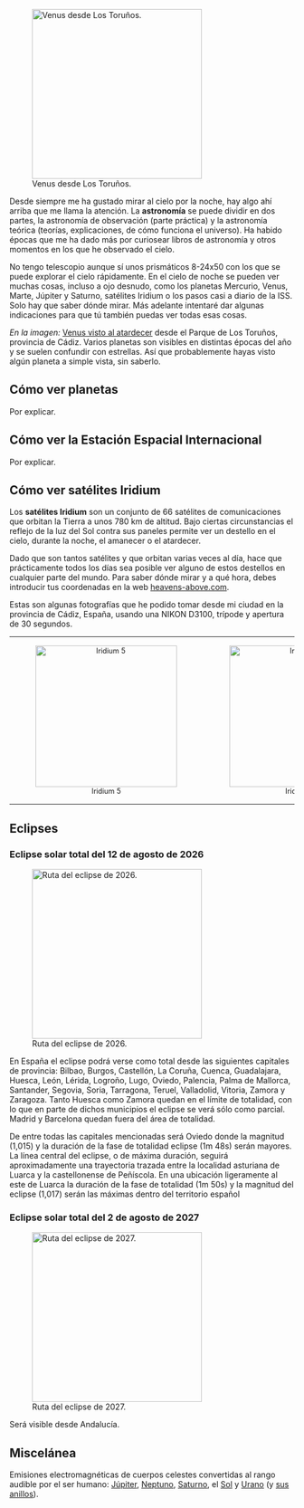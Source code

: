 {{header|1=Astronomía}}

[[File:venus-torunos.jpg|thumb|right|300px|Venus desde Los Toruños.]]

Desde siempre me ha gustado mirar al cielo por la noche, hay algo ahí arriba que me llama la atención. La <b>astronomía</b> se puede dividir en dos partes, la astronomía de observación (parte práctica) y la astronomía teórica (teorías, explicaciones, de cómo funciona el universo). Ha habido épocas que me ha dado más por curiosear libros de astronomía y otros momentos en los que he observado el cielo.

No tengo telescopio aunque sí unos prismáticos 8-24x50 con los que se puede explorar el cielo rápidamente. En el cielo de noche se pueden ver muchas cosas, incluso a ojo desnudo, como los planetas Mercurio, Venus, Marte, Júpiter y Saturno, satélites Iridium o los pasos casi a diario de la ISS. Solo hay que saber dónde mirar. Más adelante intentaré dar algunas indicaciones para que tú también puedas ver todas esas cosas.

''En la imagen:'' [http://www.flickr.com/photos/emijrp/9324673890/in/set-72157634713012976 Venus visto al atardecer] desde el Parque de Los Toruños, provincia de Cádiz. Varios planetas son visibles en distintas épocas del año y se suelen confundir con estrellas. Así que probablemente hayas visto algún planeta a simple vista, sin saberlo.

<!--
 https://www.youtube.com/watch?v=kzqod3r_LoA
 Aquí un paso de la ISS que grabé el 8 de agosto de 2003, con una cámara analógica. La ISS es visible varias veces a la semana desde prácticamente cualquier parte del mundo. (Consulta tu zona en heavens-above.com) 
 
-->

== Cómo ver planetas ==

Por explicar.

== Cómo ver la Estación Espacial Internacional ==

Por explicar.

== Cómo ver satélites Iridium ==

Los '''satélites Iridium''' son un conjunto de 66 satélites de comunicaciones que orbitan la Tierra a unos 780 km de altitud. Bajo ciertas circunstancias el reflejo de la luz del Sol contra sus paneles permite ver un destello en el cielo, durante la noche, el amanecer o el atardecer.

Dado que son tantos satélites y que orbitan varias veces al día, hace que prácticamente todos los días sea posible ver alguno de estos destellos en cualquier parte del mundo. Para saber dónde mirar y a qué hora, debes introducir tus coordenadas en la web [http://heavens-above.com heavens-above.com].

Estas son algunas fotografías que he podido tomar desde mi ciudad en la provincia de Cádiz, España, usando una NIKON D3100, trípode y apertura de 30 segundos.

<table align="center" style="text-align: center;font-size: 90%;">
<tr>
    <td valign="top" width="250px">[[File:iridium5.jpg|thumb|center|250px|Iridium 5]]</td>
    <td valign="top" width="250px">[[File:iridium8.jpg|thumb|center|250px|Iridium 8]]</td>
    <td valign="top" width="250px">[[File:iridium34.jpg|thumb|center|250px|Iridium 34]]</td>
    <td valign="top" width="250px">[[File:iridium61.jpg|thumb|center|250px|Iridium 61]]</td>
</tr>
</table>

== Eclipses ==

=== Eclipse solar total del 12 de agosto de 2026 ===
[[File:eclipse2026.png|thumb|right|300px|Ruta del eclipse de 2026.]]

En España el eclipse podrá verse como total desde las siguientes capitales de provincia: Bilbao, Burgos, Castellón, La Coruña, Cuenca, Guadalajara, Huesca, León, Lérida, Logroño, Lugo, Oviedo, Palencia, Palma de Mallorca, Santander, Segovia, Soria, Tarragona, Teruel, Valladolid, Vitoria, Zamora y Zaragoza. Tanto Huesca como Zamora quedan en el límite de totalidad, con lo que en parte de dichos municipios el eclipse se verá sólo como parcial. Madrid y Barcelona quedan fuera del área de totalidad.

De entre todas las capitales mencionadas será Oviedo donde la magnitud (1,015) y la duración de la fase de totalidad eclipse (1m 48s) serán mayores. La línea central del eclipse, o de máxima duración, seguirá aproximadamente una trayectoria trazada entre la localidad asturiana de Luarca y la castellonense de Peñíscola. En una ubicación ligeramente al este de Luarca la duración de la fase de totalidad (1m 50s) y la magnitud del eclipse (1,017) serán las máximas dentro del territorio español

{{clear}}

=== Eclipse solar total del 2 de agosto de 2027 ===
[[File:eclipse2026.png|thumb|right|300px|Ruta del eclipse de 2027.]]

Será visible desde Andalucía.

{{clear}}


== Miscelánea ==

Emisiones electromagnéticas de cuerpos celestes convertidas al rango audible por el ser humano: [https://www.youtube.com/watch?v=e3fqE01YYWs Júpiter], [https://www.youtube.com/watch?v=rwnpXll_A_E Neptuno], [https://www.youtube.com/watch?v=Sh2-P8hG5-E Saturno], el [https://www.youtube.com/watch?v=GvMbUxqGuOc Sol] y [https://www.youtube.com/watch?v=80Ngl2RY8sA Urano] (y [https://www.youtube.com/watch?v=AxEa5KdPFRw sus anillos]).

{{footer}}
